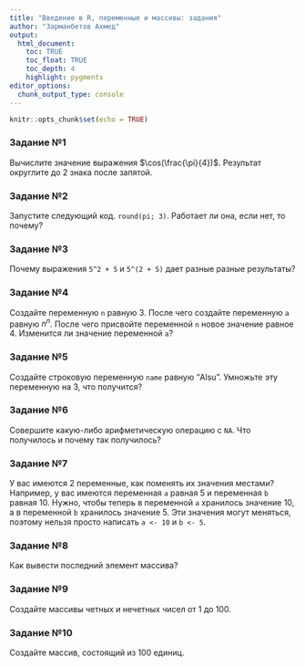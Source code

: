 ```yaml
---
title: "Введение в R, переменные и массивы: задания"
author: "Зарманбетов Ахмед"
output: 
  html_document:
    toc: TRUE
    toc_float: TRUE
    toc_depth: 4
    highlight: pygments
editor_options: 
  chunk_output_type: console
---
```


```r
knitr::opts_chunk$set(echo = TRUE)
```

### Задание №1

Вычислите значение выражения $\cos(\frac{\pi}{4})$. Результат округлите до 2 знака после запятой.

### Задание №2

Запустите следующий код. `round(pi; 3)`. Работает ли она, если нет, то почему?

### Задание №3

Почему выражения `5^2 + 5` и `5^(2 + 5)` дает разные разные результаты?

### Задание №4

Создайте переменную `n` равную 3. После чего создайте переменную `a` равную $n^n$. После чего присвойте переменной `n` новое значение равное 4. Изменится ли значение переменной `a`?

### Задание №5

Создайте строковую переменную `name` равную "Alsu". Умножьте эту переменную на 3, что получится?

### Задание №6

Совершите какую-либо арифметическую операцию с `NA`. Что получилось и почему так получилось?

### Задание №7

У вас имеются 2 переменные, как поменять их значения местами? Например, у вас имеются переменная `a` равная 5 и переменная `b` равная 10. Нужно, чтобы теперь в переменной `a` хранилось значение 10, а в переменной `b` хранилось значение 5. Эти значения могут меняться, поэтому нельзя просто написать `a <- 10` и `b <- 5`.

### Задание №8

Как вывести последний элемент массива?

### Задание №9

Создайте массивы четных и нечетных чисел от 1 до 100.

### Задание №10

Создайте массив, состоящий из 100 единиц. 
